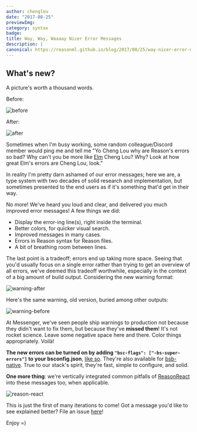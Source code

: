 ```yaml
---
author: chenglou
date: "2017-08-25" 
previewImg:
category: syntax
badge:
title: Way, Way, Waaaay Nicer Error Messages
description: |
canonical: https://reasonml.github.io/blog/2017/08/25/way-nicer-error-messages
---
```


## What's new?

A picture's worth a thousand words.

Before:

![before](/img/blog/before.png)

After:

![after](/img/blog/after.png)

Sometimes when I'm busy working, some random colleague/Discord member would ping me and tell me "Yo Cheng Lou why are Reason's errors so bad? Why can't you be more like [Elm](http://elm-lang.org) Cheng Lou? Why? Look at how great Elm's errors are Cheng Lou, look."

In reality I'm pretty darn ashamed of our error messages; here we are, a type system with two decades of solid research and implementation, but sometimes presented to the end users as if it's something that'd get in their way.

No more! We've heard you loud and clear, and delivered you much improved error messages! A few things we did:

- Display the error-ing line(s), right inside the terminal.
- Better colors, for quicker visual search.
- Improved messages in many cases.
- Errors in Reason syntax for Reason files.
- A bit of breathing room between lines.

The last point is a tradeoff; errors end up taking more space. Seeing that you'd usually focus on a single error rather than trying to get an overview of all errors, we've deemed this tradeoff worthwhile, especially in the context of a big amount of build output. Considering the new warning format:

![warning-after](/img/blog/warning-after.png)

Here's the same warning, old version, buried among other outputs:

![warning-before](/img/blog/warning-before.png)

At Messenger, we've seen people ship warnings to production not because they didn't want to fix them, but because they've **missed them**! It's not rocket science. Leave some negative space here and there. Color things appropriately. Voilà!

**The new errors can be turned on by adding `"bsc-flags": ["-bs-super-errors"]` to your bsconfig.json**, [like so](https://github.com/reasonml-community/reason-react-example/blob/6dc15bf5fbeeb184c99acb063f7644a0d14b12f4/bsconfig.json#L3). They're also available for [bsb-native](https://github.com/bsansouci/bsb-native). True to our stack's spirit, they're fast, simple to configure, and solid.

**One more thing**: we're vertically integrated common pitfalls of [ReasonReact](//reasonml.github.io/reason-react/) into these messages too, when applicable.

![reason-react](/img/blog/reason-react.png)

This is just the first of many iterations to come! Got a message you'd like to see explained better? File an issue [here](https://github.com/reasonml-community/error-message-improvement/issues)!

Enjoy =)
